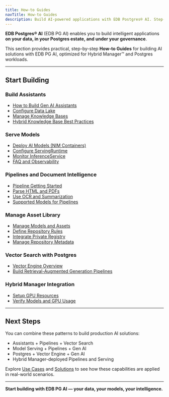 ```yaml
---
title: How-to Guides
navTitle: How-to Guides
description: Build AI-powered applications with EDB Postgres® AI. Step-by-step guides to use Gen AI, Pipelines, Model Serving, Asset Library, and Vector Engine on your data.
---
```


**EDB Postgres® AI** (EDB PG AI) enables you to build intelligent applications **on your data, in your Postgres estate, and under your governance**.

This section provides practical, step-by-step **How-to Guides** for building AI solutions with EDB PG AI, optimized for Hybrid Manager™ and Postgres workloads.

* * *

## Start Building

### Build Assistants

-   [How to Build Gen AI Assistants](./gen-ai)
-   [Configure Data Lake](./gen-ai/configure-datalake.mdx)
-   [Manage Knowledge Bases](./gen-ai/manage-knowledge-base.mdx)
-   [Hybrid Knowledge Base Best Practices](./gen-ai/hybrid-kb-best-practices.mdx)

### Serve Models

-   [Deploy AI Models (NIM Containers)](./model-serving/deploy-nim-container.mdx)
-   [Configure ServingRuntime](./model-serving/configure-servingruntime.mdx)
-   [Monitor InferenceService](./model-serving/monitor-inferenceservice.mdx)
-   [FAQ and Observability](./model-serving/faq.mdx)

### Pipelines and Document Intelligence

-   [Pipeline Getting Started](/edb-postgres-ai/latest/ai-factory/pipeline/gettingstarted/)
-   [Parse HTML and PDFs](/edb-postgres-ai/latest/ai-factory/pipeline/preparers/examples/)
-   [Use OCR and Summarization](/edb-postgres-ai/latest/ai-factory/pipeline/preparers/examples/)
-   [Supported Models for Pipelines](/edb-postgres-ai/latest/ai-factory/pipeline/models/supported-models/)

### Manage Asset Library

-   [Manage Models and Assets](./model-library)
-   [Define Repository Rules](./model-library/define-repository-rules.mdx)
-   [Integrate Private Registry](./model-library/integrate-private-registry.mdx)
-   [Manage Repository Metadata](./model-library/manage-repository-metadata.mdx)

### Vector Search with Postgres

-   [Vector Engine Overview](/edb-postgres-ai/latest/ai-factory/vector-engine/)
-   [Build Retrieval-Augmented Generation Pipelines](./gen-ai/hybrid-kb-best-practices.mdx)

### Hybrid Manager Integration

-   [Setup GPU Resources](/edb-postgres-ai/latest/hybrid-manager/ai-factory/learn/how-to/setup-gpu/)
-   [Verify Models and GPU Usage](/edb-postgres-ai/latest/hybrid-manager/ai-factory/learn/how-to/verify-models/)

* * *

## Next Steps

You can combine these patterns to build production AI solutions:

-   Assistants + Pipelines + Vector Search
-   Model Serving + Pipelines + Gen AI
-   Postgres + Vector Engine + Gen AI
-   Hybrid Manager-deployed Pipelines and Serving

Explore [Use Cases](../use-cases.mdx) and [Solutions](../solutions.mdx) to see how these capabilities are applied in real-world scenarios.

* * *

**Start building with EDB PG AI — your data, your models, your intelligence.**
